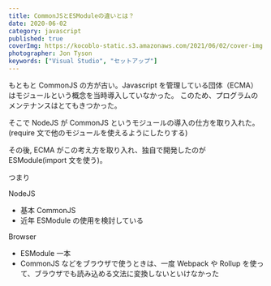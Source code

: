 ```yaml
---
title: CommonJSとESModuleの違いとは？
date: 2020-06-02
category: javascript
published: true
coverImg: https://kocoblo-static.s3.amazonaws.com/2021/06/02/cover-img.jpg
photographer: Jon Tyson
keywords: ["Visual Studio", "セットアップ"]
---
```


もともと CommonJS の方が古い。Javascript を管理している団体（ECMA）はモジュールという概念を当時導入していなかった。
このため、プログラムのメンテナンスはとてもきつかった。

そこで NodeJS が CommonJS というモジュールの導入の仕方を取り入れた。(require 文で他のモジュールを使えるようにしたりする)

その後, ECMA がこの考え方を取り入れ、独自で開発したのが ESModule(import 文を使う)。

つまり

NodeJS

- 基本 CommonJS
- 近年 ESModule の使用を検討している

Browser

- ESModule 一本
- CommonJS などをブラウザで使うときは、一度 Webpack や Rollup を使って、ブラウザでも読み込める文法に変換しないといけなかった
